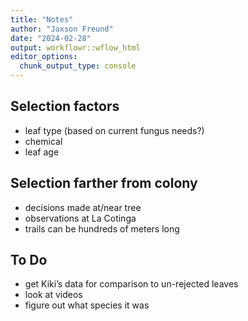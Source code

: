 ```yaml
---
title: "Notes"
author: "Jaxson Freund"
date: "2024-02-28"
output: workflowr::wflow_html
editor_options:
  chunk_output_type: console
---
```

## Selection factors
* leaf type (based on current fungus needs?)
* chemical
* leaf age

## Selection farther from colony
* decisions made at/near tree
* observations at La Cotinga
* trails can be hundreds of meters long

## To Do
* get Kiki's data for comparison to un-rejected leaves
* look at videos
* figure out what species it was
